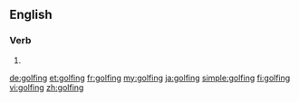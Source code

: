 ==English==

===Verb===
{{head|en}}

# {{present participle of|golf|lang=en}}

[[de:golfing]]
[[et:golfing]]
[[fr:golfing]]
[[my:golfing]]
[[ja:golfing]]
[[simple:golfing]]
[[fi:golfing]]
[[vi:golfing]]
[[zh:golfing]]